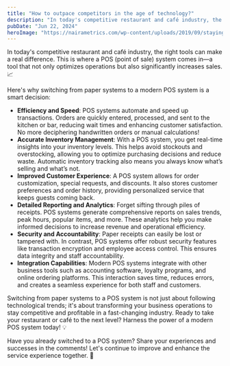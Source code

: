 ```yaml
---
title: "How to outpace competitors in the age of technology?"
description: "In today's competitive restaurant and café industry, the right tools can make a real difference..."
pubDate: "Jun 22, 2024"
heroImage: "https://nairametrics.com/wp-content/uploads/2019/09/staying-ahead.png"
---
```


In today's competitive restaurant and café industry, the right tools can make a real difference. This is where a POS (point of sale) system comes in—a tool that not only optimizes operations but also significantly increases sales. 📈

Here's why switching from paper systems to a modern POS system is a smart decision:

<ul>
  <li class="list-decimal">
    <b>Efficiency and Speed</b>: POS systems automate and speed up transactions. Orders are quickly entered, processed, and sent to the kitchen or bar, reducing wait times and enhancing customer satisfaction. No more deciphering handwritten orders or manual calculations!
  </li>
  <li class="list-decimal">
    <b>Accurate Inventory Management</b>: With a POS system, you get real-time insights into your inventory levels. This helps avoid stockouts and overstocking, allowing you to optimize purchasing decisions and reduce waste. Automatic inventory tracking also means you always know what’s selling and what’s not.
  </li>
  <li class="list-decimal">
    <b>Improved Customer Experience</b>: A POS system allows for order customization, special requests, and discounts. It also stores customer preferences and order history, providing personalized service that keeps guests coming back.
  </li>
  <li class="list-decimal">
    <b>Detailed Reporting and Analytics</b>: Forget sifting through piles of receipts. POS systems generate comprehensive reports on sales trends, peak hours, popular items, and more. These analytics help you make informed decisions to increase revenue and operational efficiency.
  </li>
  <li class="list-decimal">
    <b>Security and Accountability</b>: Paper receipts can easily be lost or tampered with. In contrast, POS systems offer robust security features like transaction encryption and employee access control. This ensures data integrity and staff accountability.
  </li>
  <li class="list-decimal">
    <b>Integration Capabilities</b>: Modern POS systems integrate with other business tools such as accounting software, loyalty programs, and online ordering platforms. This interaction saves time, reduces errors, and creates a seamless experience for both staff and customers.
  </li>
</ul>

Switching from paper systems to a POS system is not just about following technological trends; it's about transforming your business operations to stay competitive and profitable in a fast-changing industry. Ready to take your restaurant or café to the next level? Harness the power of a modern POS system today! 💡

Have you already switched to a POS system? Share your experiences and successes in the comments! Let's continue to improve and enhance the service experience together. 🌟
